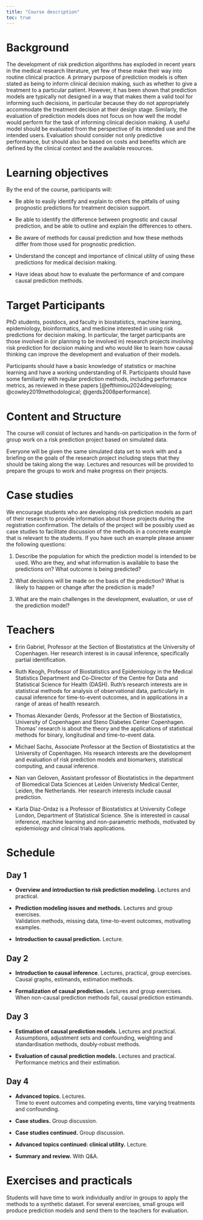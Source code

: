 ```yaml
---
title: "Course description"
toc: true
---
```



Background
==========

The development of risk prediction algorithms has exploded in recent
years in the medical research literature, yet few of these make their
way into routine clinical practice. A primary purpose of prediction
models is often stated as being to inform clinical decision making, such
as whether to give a treatment to a particular patient. However, it has
been shown that prediction models are typically not designed in a way
that makes them a valid tool for informing such decisions, in particular
because they do not appropriately accommodate the treatment decision at
their design stage. Similarly, the evaluation of prediction models does
not focus on how well the model would perform for the task of informing
clinical decision making. A useful model should be evaluated from the
perspective of its intended use and the intended users. Evaluation
should consider not only predictive performance, but should also be
based on costs and benefits which are defined by the clinical context
and the available resources.

Learning objectives
===================

By the end of the course, participants will:

-   Be able to easily identify and explain to others the pitfalls of
    using prognostic predictions for treatment decision support.

-   Be able to identify the difference between prognostic and causal
    prediction, and be able to outline and explain the differences to
    others.

-   Be aware of methods for causal prediction and how these methods
    differ from those used for prognostic prediction.

-   Understand the concept and importance of clinical utility of using
    these predictions for medical decision making.

-   Have ideas about how to evaluate the performance of and compare
    causal prediction methods.

Target Participants
===================

PhD students, postdocs, and faculty in biostatistics, machine learning,
epidemiology, bioinformatics, and medicine interested in using risk
predictions for decision making. In particular, the target participants
are those involved in (or planning to be involved in) research projects
involving risk prediction for decision making and who would like to
learn how causal thinking can improve the development and evaluation of
their models.

Participants should have a basic knowledge of statistics or machine
learning and have a working understanding of R. Participants should have
some familiarity with regular prediction methods, including performance
metrics, as reviewed in these papers
[@efthimiou2024developing; @cowley2019methodological; @gerds2008performance].

Content and Structure
=====================

The course will consist of lectures and hands-on participation in the
form of group work on a risk prediction project based on simulated data.

Everyone will be given the same simulated data set to work with and a
briefing on the goals of the research project including steps that they
should be taking along the way. Lectures and resources will be provided
to prepare the groups to work and make progress on their projects.

Case studies
============

We encourage students who are developing risk prediction models as part
of their research to provide information about those projects during the
registration confirmation. The details of the project will be possibly
used as case studies to facilitate discussion of the methods in a
concrete example that is relevant to the students. If you have such an
example please answer the following questions:

1.  Describe the population for which the prediction model is intended
    to be used. Who are they, and what information is available to base
    the predictions on? What outcome is being predicted?

2.  What decisions will be made on the basis of the prediction? What is
    likely to happen or change after the prediction is made?

3.  What are the main challenges in the development, evaluation, or use
    of the prediction model?

Teachers
========

-   Erin Gabriel, Professor at the Section of Biostatistics at the
    University of Copenhagen. Her research interest is in causal
    inference, specifically partial identification.

-   Ruth Keogh, Professor of Biostatistics and Epidemiology in the
    Medical Statistics Department and Co-Director of the Centre for Data
    and Statistical Science for Health (DASH). Ruth's research interests
    are in statistical methods for analysis of observational data,
    particularly in causal inference for time-to-event outcomes, and in
    applications in a range of areas of health research.

-   Thomas Alexander Gerds, Professor at the Section of Biostatistics,
    University of Copenhagen and Steno Diabetes Center Copenhagen.
    Thomas' research is about the theory and the applications of
    statistical methods for binary, longitudinal and time-to-event data.

-   Michael Sachs, Associate Professor at the Section of Biostatistics
    at the University of Copenhagen. His research interests are the
    development and evaluation of risk prediction models and biomarkers,
    statistical computing, and causal inference.

-   Nan van Geloven, Assistant professor of Biostatistics in the
    department of Biomedical Data Sciences at Leiden Univeristy Medical
    Center, Leiden, the Netherlands. Her research interests include
    causal prediction.

-   Karla Diaz-Ordaz is a Professor of Biostatistics at University
    College London, Department of Statistical Science. She is interested
    in causal inference, machine learning and non-parametric methods,
    motivated by epidemiology and clinical trials applications.

Schedule {#schedule .unnumbered}
========

Day 1 {#day-1 .unnumbered}
-----

-   **Overview and introduction to risk prediction modeling.** Lectures
    and practical.

-   **Prediction modeling issues and methods.** Lectures and group
    exercises.\
    Validation methods, missing data, time-to-event outcomes, motivating
    examples.

-   **Introduction to causal prediction.** Lecture.

Day 2 {#day-2 .unnumbered}
-----

-   **Introduction to causal inference**. Lectures, practical, group
    exercises.\
    Causal graphs, estimands, estimation methods.

-   **Formalization of causal prediction.** Lectures and group
    exercises.\
    When non-causal prediction methods fail, causal prediction
    estimands.

Day 3 {#day-3 .unnumbered}
-----

-   **Estimation of causal prediction models.** Lectures and practical.\
    Assumptions, adjustment sets and confounding, weighting and
    standardisation methods, doubly-robust methods.

-   **Evaluation of causal prediction models.** Lectures and practical.\
    Performance metrics and their estimation.

Day 4 {#day-4 .unnumbered}
-----

-   **Advanced topics.** Lectures.\
    Time to event outcomes and competing events, time varying treatments
    and confounding.

-   **Case studies.** Group discussion.

-   **Case studies continued.** Group discussion.

-   **Advanced topics continued: clinical utility.** Lecture.

-   **Summary and review.** With Q&A.

Exercises and practicals {#exercises-and-practicals .unnumbered}
========================

Students will have time to work individually and/or in groups to apply
the methods to a synthetic dataset. For several exercises, small groups
will produce prediction models and send them to the teachers for
evaluation.

